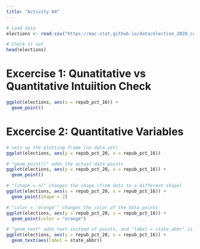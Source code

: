 ```yaml
---
title: "Activity 04"
---
```


```r
# Load data
elections <- read.csv("https://mac-stat.github.io/data/election_2020_county.csv")

# Check it out
head(elections)
```


# Excercise 1: Qunatitative vs Quantitative Intuiition Check

```r
ggplot(elections, aes(x = repub_pct_16)) +
  geom_point()
```

# Excercise 2: Quantitative Variables

```r
# sets up the plotting frame (no data yet)
ggplot(elections, aes(y = repub_pct_20, x = repub_pct_16))
```

```r
# "geom_point()" adds the actual data points
ggplot(elections, aes(y = repub_pct_20, x = repub_pct_16)) +
  geom_point()
```

```r
# "(shape = n)" changes the shape (from dots to a different shape)
ggplot(elections, aes(y = repub_pct_20, x = repub_pct_16)) +
  geom_point(shape = 2)
```

```r
# "color = 'orange'" changes the color of the data points
ggplot(elections, aes(y = repub_pct_20, x = repub_pct_16)) +
  geom_point(color = "orange")
```

```r
# "geom_text" adds text instead of points, and "label = state_abbr" is how the code knows what specific text to use
ggplot(elections, aes(y = repub_pct_20, x = repub_pct_16)) +
  geom_text(aes(label = state_abbr))
```

